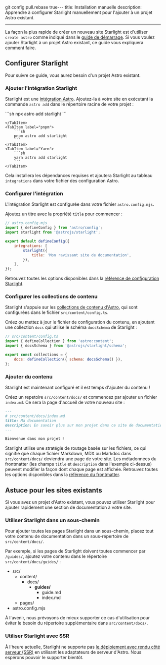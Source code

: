 git config pull.rebase true---
title: Installation manuelle
description: Apprendre à configurer Starlight manuellement pour l'ajouter à un projet Astro existant.

---


La façon la plus rapide de créer un nouveau site Starlight est d'utiliser `create astro` comme indiqué dans le [guide de démarrage](/fr/getting-started/#creating-a-new-project).
Si vous voulez ajouter Starlight à un projet Astro existant, ce guide vous expliquera comment faire.

## Configurer Starlight

Pour suivre ce guide, vous aurez besoin d'un projet Astro existant.

### Ajouter l'intégration Starlight

Starlight est une [intégration Astro](https://docs.astro.build/fr/guides/integrations-guide/). Ajoutez-la à votre site en exécutant la commande `astro add` dans le répertoire racine de votre projet :

<Tabs>
    <TabItem label="npm">
        ```sh
        npx astro add starlight
        ```

    </TabItem>
    <TabItem label="pnpm">
        ```sh
        pnpm astro add starlight
        ```
    </TabItem>
    <TabItem label="Yarn">
        ```sh
        yarn astro add starlight
        ```
    </TabItem>

</Tabs>

Cela installera les dépendances requises et ajoutera Starlight au tableau `integrations` dans votre fichier des configuration Astro.

### Configurer l'intégration

L'intégration Starlight est configurée dans votre fichier `astro.config.mjs`.

Ajoutez un titre avec la propriété `title` pour commencer :

```js {7-9}
// astro.config.mjs
import { defineConfig } from 'astro/config';
import starlight from '@astrojs/starlight';

export default defineConfig({
	integrations: [
		starlight({
			title: 'Mon ravissant site de documentation',
		}),
	],
});
```

Retrouvez toutes les options disponibles dans la [référence de configuration Starlight](/fr/reference/configuration/).

### Configurer les collections de contenu

Starlight s'appuie sur les [collections de contenu d'Astro](https://docs.astro.build/fr/guides/content-collections/), qui sont configurées dans le fichier `src/content/config.ts`.

Créez ou mettez à jour le fichier de configuration du contenu, en ajoutant une collection `docs` qui utilise le schéma `docsSchema` de Starlight :

```js ins={3,6}
// src/content/config.ts
import { defineCollection } from 'astro:content';
import { docsSchema } from '@astrojs/starlight/schema';

export const collections = {
	docs: defineCollection({ schema: docsSchema() }),
};
```

### Ajouter du contenu

Starlight est maintenant configuré et il est temps d'ajouter du contenu !

Créez un repetoire `src/content/docs/` et commencez par ajouter un fichier `index.md`.
Ce sera la page d'accueil de votre nouveau site :

```md
---
# src/content/docs/index.md
title: Ma documentation
description: En savoir plus sur mon projet dans ce site de documentation construit avec Starlight.
---

Bienvenue dans mon projet !
```

Starlight utilise une stratégie de routage basée sur les fichiers, ce qui signifie que chaque fichier Markdown, MDX ou Markdoc dans `src/content/docs/` deviendra une page de votre site. Les métadonnées du frontmatter (les champs `title` et `description` dans l'exemple ci-dessus) peuvent modifier la façon dont chaque page est affichée.
Retrouvez toutes les options disponibles dans la [référence du frontmatter](/fr/reference/frontmatter/).

## Astuce pour les sites existants

Si vous avez un projet d'Astro existant, vous pouvez utiliser Starlight pour ajouter rapidement une section de documentation à votre site.

### Utiliser Starlight dans un sous-chemin

Pour ajouter toutes les pages Starlight dans un sous-chemin, placez tout votre contenu de documentation dans un sous-répertoire de `src/content/docs/`.

Par exemple, si les pages de Starlight doivent toutes commencer par `/guides/`, ajoutez votre contenu dans le répertoire `src/content/docs/guides/` :


<FileTree>

- src/
  - content/
    - docs/
      - **guides/**
        - guide.md
        - index.md
  - pages/
- astro.config.mjs

</FileTree>

À l'avenir, nous prévoyons de mieux supporter ce cas d'utilisation pour éviter le besoin du répertoire supplémentaire dans `src/content/docs/`.

### Utiliser Starlight avec SSR

À l'heure actuelle, Starlight ne supporte pas [le déploiement avec rendu côté serveur (SSR)](https://docs.astro.build/fr/guides/server-side-rendering/) en utilisant les adaptateurs de serveur d'Astro. Nous espérons pouvoir le supporter bientôt.
